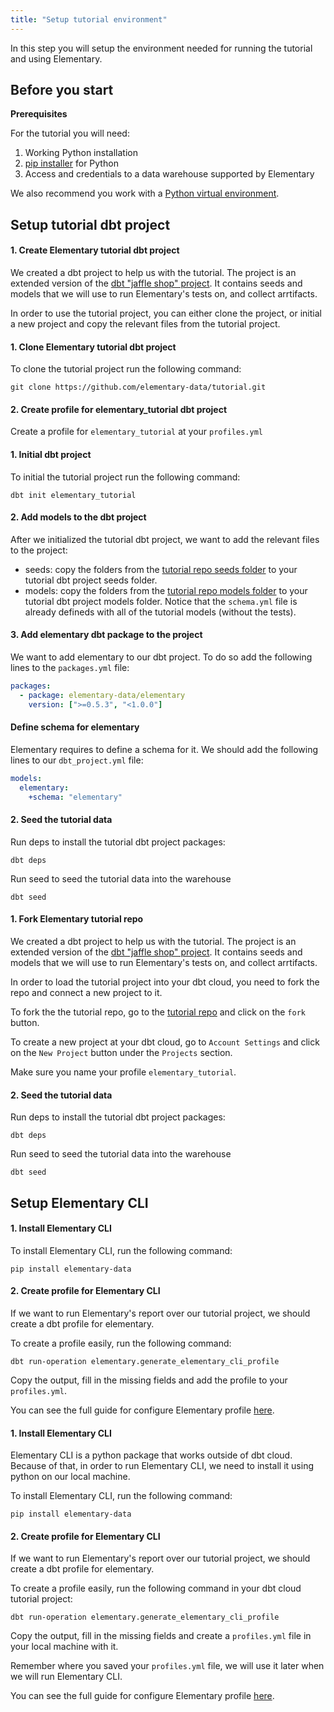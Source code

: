 ```yaml
---
title: "Setup tutorial environment"
---
```


In this step you will setup the environment needed for running the tutorial and using Elementary.

## Before you start

<Info> 
  
  **Prerequisites**

For the tutorial you will need:

1. Working Python installation
2. [pip installer](https://pip.pypa.io/en/stable/) for Python
3. Access and credentials to a data warehouse supported by Elementary

We also recommend you work with a [Python virtual environment](https://docs.python.org/3/library/venv.html).

</Info>

## Setup tutorial dbt project

<Accordion title="dbt core">

#### 1. Create Elementary tutorial dbt project

We created a dbt project to help us with the tutorial.
The project is an extended version of the [dbt "jaffle shop" project](https://github.com/dbt-labs/jaffle_shop).
It contains seeds and models that we will use to run Elementary's tests on, and collect arrtifacts.

In order to use the tutorial project, you can either clone the project, or initial a new project and copy the relevant files from the tutorial project.

<Accordion title="Clone Elementary tutorial dbt project">

#### 1. Clone Elementary tutorial dbt project

To clone the tutorial project run the following command:

```shell
git clone https://github.com/elementary-data/tutorial.git
```

#### 2. Create profile for elementary_tutorial dbt project

Create a profile for `elementary_tutorial` at your `profiles.yml`

</Accordion>

<Accordion title="Initial Elementary tutorial dbt project">

#### 1. Initial dbt project

To initial the tutorial project run the following command:

```shell
dbt init elementary_tutorial
```

#### 2. Add models to the dbt project

After we initialized the tutorial dbt project, we want to add the relevant files to the project:

- seeds: copy the folders from the [tutorial repo seeds folder](https://github.com/elementary-data/tutorial/tree/main/seeds) to your tutorial dbt project seeds folder.
- models: copy the folders from the [tutorial repo models folder](https://github.com/elementary-data/tutorial/tree/main/models) to your tutorial dbt project models folder. Notice that the `schema.yml` file is already defineds with all of the tutorial models (without the tests).

#### 3. Add elementary dbt package to the project

We want to add elementary to our dbt project. To do so add the following lines to the `packages.yml` file:

```yaml
packages:
  - package: elementary-data/elementary
    version: [">=0.5.3", "<1.0.0"]
```

#### Define schema for elementary

Elementary requires to define a schema for it. We should add the following lines to our `dbt_project.yml` file:

```yaml
models:
  elementary:
    +schema: "elementary"
```

</Accordion>

#### 2. Seed the tutorial data

Run deps to install the tutorial dbt project packages:

```shell
dbt deps
```

Run seed to seed the tutorial data into the warehouse

```shell
dbt seed
```

</Accordion>

<Accordion title="dbt cloud">

#### 1. Fork Elementary tutorial repo

We created a dbt project to help us with the tutorial.
The project is an extended version of the [dbt "jaffle shop" project](https://github.com/dbt-labs/jaffle_shop).
It contains seeds and models that we will use to run Elementary's tests on, and collect arrtifacts.

In order to load the tutorial project into your dbt cloud, you need to fork the repo and connect a new project to it.

To fork the the tutorial repo, go to the [tutorial repo](https://github.com/elementary-data/tutorial) and click on the `fork` button.

To create a new project at your dbt cloud, go to `Account Settings` and click on the `New Project` button under the `Projects` section.

<Info>

Make sure you name your profile `elementary_tutorial`.

</Info>

#### 2. Seed the tutorial data

Run deps to install the tutorial dbt project packages:

```shell
dbt deps
```

Run seed to seed the tutorial data into the warehouse

```shell
dbt seed
```

</Accordion>

## Setup Elementary CLI

<Accordion title="dbt core">

#### 1. Install Elementary CLI

To install Elementary CLI, run the following command:

```shell
pip install elementary-data
```

#### 2. Create profile for Elementary CLI

If we want to run Elementary's report over our tutorial project, we should create a dbt profile for elementary.

To create a profile easily, run the following command:

```shell
dbt run-operation elementary.generate_elementary_cli_profile
```

Copy the output, fill in the missing fields and add the profile to your `profiles.yml`.

You can see the full guide for configure Elementary profile [here](/quickstart-cli).

</Accordion>

<Accordion title="dbt cloud">

#### 1. Install Elementary CLI

Elementary CLI is a python package that works outside of dbt cloud.
Because of that, in order to run Elementary CLI, we need to install it using python on our local machine.

To install Elementary CLI, run the following command:

```shell
pip install elementary-data
```

#### 2. Create profile for Elementary CLI

If we want to run Elementary's report over our tutorial project, we should create a dbt profile for elementary.

To create a profile easily, run the following command in your dbt cloud tutorial project:

```shell
dbt run-operation elementary.generate_elementary_cli_profile
```

Copy the output, fill in the missing fields and create a `profiles.yml` file in your local machine with it.

<Info>

Remember where you saved your `profiles.yml` file, we will use it later when we will run Elementary CLI.

</Info>

You can see the full guide for configure Elementary profile [here](/quickstart-cli).

</Accordion>
